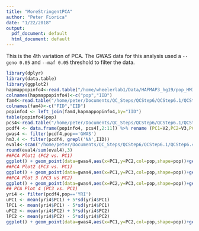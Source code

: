 ```yaml
---
title: "MoreStringentPCA"
author: "Peter Fiorica"
date: "1/22/2018"
output:
  pdf_document: default
  html_document: default
---
```

This is the 4th variation of PCA.
The GWAS data for this analysis used a `--geno 0.05` and `--maf 0.05` threshold to filter the data.
```r
library(dplyr)
library(data.table)
library(ggplot2)
hapmappopinfo4<-read.table("/home/wheelerlab1/Data/HAPMAP3_hg19/pop_HM3_hg19_forPCA.txt") %>% select(V1,V3)
colnames(hapmappopinfo4)<-c("pop","IID")
fam4<-read.table("/home/peter/Documents/QC_Steps/QCStep6/QCStep6.1/QCStep6.4/QC6.4E.fam") %>% select(V1,V2)
colnames(fam4)<-c("FID","IID")
popinfo4 <- left_join(fam4,hapmappopinfo4,by="IID")
table(popinfo4$pop)
pcs4<-read.table("/home/peter/Documents/QC_Steps/QCStep6/QCStep6.1/QCStep6.4/QC6.4E.evec", skip=1)
pcdf4 <- data.frame(popinfo4, pcs4[,2:11]) %>% rename (PC1=V2,PC2=V3,PC3=V4,PC4=V5,PC5=V6,PC6=V7,PC7=V8,PC8=V9,PC9=V10,PC10=V11)
gwas4 <- filter(pcdf4,pop=='GWAS')
hm3.4 <- filter(pcdf4, grepl('NA',IID))
eval4<-scan("/home/peter/Documents/QC_Steps/QCStep6/QCStep6.1/QCStep6.4/QC6.4E.eval") [1:10]
round(eval4/sum(eval4),3)
##PCA Plot1 (PC2 vs. PC1)
ggplot() + geom_point(data=gwas4,aes(x=PC1,y=PC2,col=pop,shape=pop))+geom_point(data = hm3.4,aes(x=PC1,y=PC2,col=pop,shape=pop))+theme_bw() +scale_colour_brewer(palette ="Set1")
##PCA Plot2 (PC3 vs. PC1)
ggplot() + geom_point(data=gwas4,aes(x=PC1,y=PC3,col=pop,shape=pop))+geom_point(data=hm3.4,aes(x=PC1,y=PC3,col=pop,shape=pop))+ theme_bw() + scale_colour_brewer(palette="Set1")
##PCA Plot 3 (PC3 vs PC2)
ggplot() + geom_point(data=gwas4,aes(x=PC2,y=PC3,col=pop,shape=pop))+geom_point(data=hm3.4,aes(x=PC2,y=PC3,col=pop,shape=pop))+ theme_bw() + scale_colour_brewer(palette="Set1")
## PCA Plot 4 (PC3 vs. PC1)
yri4 <- filter(pcdf4,pop=='YRI')
uPC1 <- mean(yri4$PC1) + 5*sd(yri4$PC1)
lPC1 <- mean(yri4$PC1) - 5*sd(yri4$PC1)
uPC2 <- mean(yri4$PC2) + 5*sd(yri4$PC2)
lPC2 <- mean(yri4$PC2) - 5*sd(yri4$PC2)
ggplot() + geom_point(data=gwas4,aes(x=PC1,y=PC2,col=pop,shape=pop))+geom_point(data=hm3.4,aes(x=PC1,y=PC2,col=pop,shape=pop))+ theme_bw() +geom_vline(xintercept=c(uPC1,lPC1)) +geom_hline(yintercept=c(uPC2,lPC2))
```

